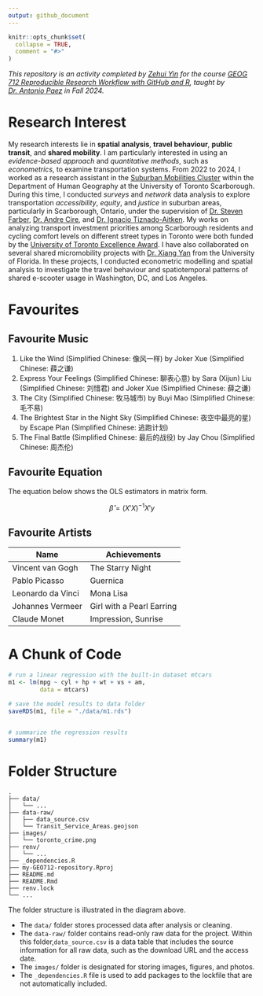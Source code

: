 ---
output: github_document
---

<!-- README.md is generated from README.Rmd. Please edit that file -->

```{r, include = FALSE}
knitr::opts_chunk$set(
  collapse = TRUE,
  comment = "#>"
)
```

_This repository is an activity completed by [Zehui Yin](https://zehuiyin.github.io/) for the course [GEOG 712 Reproducible Research Workflow with GitHub and R](https://academiccalendars.romcmaster.ca/preview_course.php?catoid=55&coid=274877), taught by [Dr. Antonio Paez](https://experts.mcmaster.ca/display/paezha) in Fall 2024._

# Research Interest

My research interests lie in __spatial analysis__, __travel behaviour__, __public transit__, and __shared mobility__. I am particularly interested in using an _evidence-based approach_ and _quantitative methods_, such as _econometrics_, to examine transportation systems. From 2022 to 2024, I worked as a research assistant in the [Suburban Mobilities Cluster](https://www.utsc.utoronto.ca/suburban-mobilities/) within the Department of Human Geography at the University of Toronto Scarborough. During this time, I conducted _surveys_ and _network_ data analysis to explore transportation _accessibility_, _equity_, and _justice_ in suburban areas, particularly in Scarborough, Ontario, under the supervision of [Dr. Steven Farber](https://www.utsc.utoronto.ca/geography/steven-farber), [Dr. Andre Cire](https://utsc.utoronto.ca/mgmt/andre-cire), and [Dr. Ignacio Tiznado-Aitken](https://tiznadoaitken.cl/). My works on analyzing transport investment priorities among Scarborough residents and cycling comfort levels on different street types in Toronto were both funded by the [University of Toronto Excellence Award](https://www.utsc.utoronto.ca/research/university-toronto-excellence-award). I have also collaborated on several shared micromobility projects with [Dr. Xiang Yan](https://www.essie.ufl.edu/people/name/xiang-yan/) from the University of Florida. In these projects, I conducted econometric modelling and spatial analysis to investigate the travel behaviour and spatiotemporal patterns of shared e-scooter usage in Washington, DC, and Los Angeles.

# Favourites

## Favourite Music

<!---
Generated using https://www.tablesgenerator.com/
--->

1. Like the Wind (Simplified Chinese: 像风一样) by Joker Xue (Simplified Chinese: 薛之谦)
2. Express Your Feelings (Simplified Chinese: 聊表心意) by Sara (Xijun) Liu (Simplified Chinese: 刘惜君) and Joker Xue (Simplified Chinese: 薛之谦)
3. The City (Simplified Chinese: 牧马城市) by Buyi Mao (Simplified Chinese: 毛不易)
4. The Brightest Star in the Night Sky (Simplified Chinese: 夜空中最亮的星) by Escape Plan (Simplified Chinese: 逃跑计划)
5. The Final Battle (Simplified Chinese: 最后的战役) by Jay Chou (Simplified Chinese: 周杰伦)

## Favourite Equation

The equation below shows the OLS estimators in matrix form.

$$
\hat{\beta}=(X'X)^{-1}X'y
$$

## Favourite Artists

| Name              | Achievements              |
|-------------------|---------------------------|
| Vincent van Gogh  | The Starry Night          |
| Pablo Picasso     | Guernica                  |
| Leonardo da Vinci | Mona Lisa                 |
| Johannes Vermeer  | Girl with a Pearl Earring |
| Claude Monet      | Impression, Sunrise       |

# A Chunk of Code

```{r}
# run a linear regression with the built-in dataset mtcars
m1 <- lm(mpg ~ cyl + hp + wt + vs + am, 
         data = mtcars)

# save the model results to data folder
saveRDS(m1, file = "./data/m1.rds")


# summarize the regression results
summary(m1)
```

# Folder Structure
<!---
Generated using https://tree.nathanfriend.io

Text used:

- data
  - ...
- data-raw
  - data_source.csv
  - Transit_Service_Areas.geojson
- images
  - toronto_crime.png
- renv
  - ...
- _dependencies.R
- my-GEO712-repository.Rproj
- README.md
- README.Rmd
- renv.lock
- ...
--->

```
.
├── data/
│   └── ...
├── data-raw/
│   ├── data_source.csv
│   └── Transit_Service_Areas.geojson
├── images/
│   └── toronto_crime.png
├── renv/
│   └── ...
├── _dependencies.R
├── my-GEO712-repository.Rproj
├── README.md
├── README.Rmd
├── renv.lock
└── ...
```

The folder structure is illustrated in the diagram above.

- The `data/` folder stores processed data after analysis or cleaning.
- The `data-raw/` folder contains read-only raw data for the project. Within this folder,`data_source.csv` is a data table that includes the source information for all raw data, such as the download URL and the access date.
- The `images/` folder is designated for storing images, figures, and photos.
- The `_dependencies.R` file is used to add packages to the lockfile that are not automatically included.
